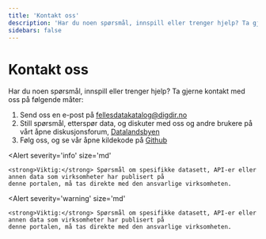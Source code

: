 ```yaml
---
title: 'Kontakt oss'
description: 'Har du noen spørsmål, innspill eller trenger hjelp? Ta gjerne kontakt med oss på følgende måter'
sidebars: false
---
```


# Kontakt oss

<Ingress size='xs'>
    Har du noen spørsmål, innspill eller trenger hjelp? Ta gjerne kontakt med oss på følgende måter:
</Ingress>

1. Send oss en e-post på [fellesdatakatalog@digdir.no](mailto:fellesdatakatalog@digdir.no)
2. Still spørsmål, etterspør data, og diskuter med oss og andre brukere på vårt åpne diskusjonsforum, [Datalandsbyen](https://datalandsbyen.norge.no/)
3. Følg oss, og se vår åpne kildekode på [Github](https://github.com/Informasjonsforvaltning)

<Alert
    severity='info'
    size='md'
>
    <strong>Viktig:</strong> Spørsmål om spesifikke datasett, API-er eller annen data som virksomheter har publisert på
    denne portalen, må tas direkte med den ansvarlige virksomheten.
</Alert>

<Alert
    severity='warning'
    size='md'
>
    <strong>Viktig:</strong> Spørsmål om spesifikke datasett, API-er eller annen data som virksomheter har publisert på
    denne portalen, må tas direkte med den ansvarlige virksomheten.
</Alert>
